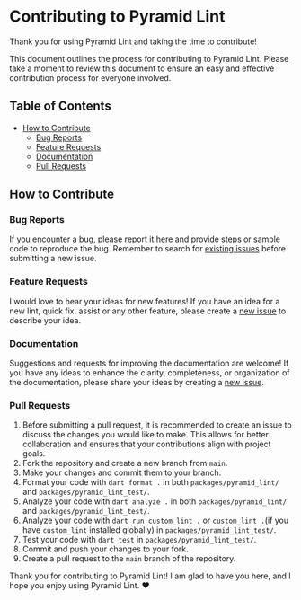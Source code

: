 # Contributing to Pyramid Lint

Thank you for using Pyramid Lint and taking the time to contribute!

This document outlines the process for contributing to Pyramid Lint. Please take a moment to review this document to ensure an easy and effective contribution process for everyone involved.

## Table of Contents

- [How to Contribute](#how-to-contribute)
  - [Bug Reports](#bug-reports)
  - [Feature Requests](#feature-requests)
  - [Documentation](#documentation)
  - [Pull Requests](#pull-requests)

## How to Contribute

### Bug Reports

If you encounter a bug, please report it [here][bug-report-template] and provide steps or sample code to reproduce the bug. Remember to search for [existing issues][existing-issues] before submitting a new issue.

### Feature Requests

I would love to hear your ideas for new features! If you have an idea for a new lint, quick fix, assist or any other feature, please create a [new issue][feature-request-template] to describe your idea.

### Documentation

Suggestions and requests for improving the documentation are welcome! If you have any ideas to enhance the clarity, completeness, or organization of the documentation, please share your ideas by creating a [new issue][documentation-improvement-request-template].

### Pull Requests

1. Before submitting a pull request, it is recommended to create an issue to discuss the changes you would like to make. This allows for better collaboration and ensures that your contributions align with project goals.
2. Fork the repository and create a new branch from `main`.
3. Make your changes and commit them to your branch.
4. Format your code with `dart format .` in both `packages/pyramid_lint/` and `packages/pyramid_lint_test/`.
5. Analyze your code with `dart analyze .` in both `packages/pyramid_lint/` and `packages/pyramid_lint_test/`.
6. Analyze your code with `dart run custom_lint .` or `custom_lint .`(if you have `custom_lint` installed globally) in `packages/pyramid_lint_test/`.
7. Test your code with `dart test` in `packages/pyramid_lint_test/`.
8. Commit and push your changes to your fork.
9. Create a pull request to the `main` branch of the repository.

Thank you for contributing to Pyramid Lint! I am glad to have you here, and I hope you enjoy using Pyramid Lint. ❤️

<!-- Links -->

[existing-issues]: https://github.com/charlescyt/pyramid_lint/issues
[bug-report-template]: https://github.com/charlescyt/pyramid_lint/issues/new?assignees=charlescyt&labels=bug%2Cneeds+triage&projects=&template=bug_report.yml
[feature-request-template]: https://github.com/charlescyt/pyramid_lint/issues/new?assignees=charlescyt&labels=enhancement%2Cneeds+triage&projects=&template=feature_request.yml
[documentation-improvement-request-template]: https://github.com/charlescyt/pyramid_lint/issues/new?assignees=charlescyt&labels=documentation%2Cneeds+triage&projects=&template=documentation_improvement_request.yml
